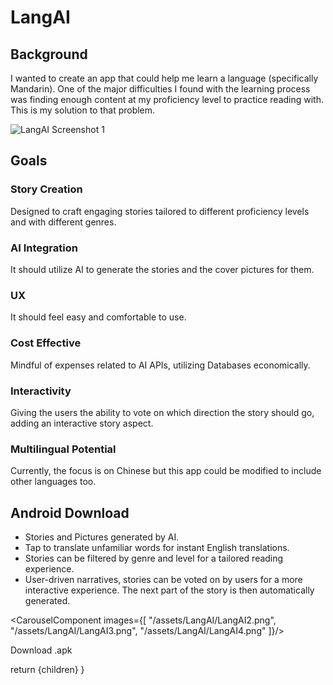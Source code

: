
# LangAI

## Background

I wanted to create an app that could help me learn a language (specifically Mandarin). One of the major difficulties I found with the learning process was finding enough content at my proficiency level to practice reading with. This is my solution to that problem.

![LangAI Screenshot 1](/assets/LangAI/LangAI1.5-present.png)

## Goals

### Story Creation

Designed to craft engaging stories tailored to different proficiency levels and with different genres.

### AI Integration

It should utilize AI to generate the stories and the cover pictures for them.

### UX

It should feel easy and comfortable to use.

### Cost Effective

Mindful of expenses related to AI APIs, utilizing Databases economically.

### Interactivity

Giving the users the ability to vote on which direction the story should go, adding an interactive story aspect.

### Multilingual Potential

Currently, the focus is on Chinese but this app could be modified to include other languages too.

## Android Download

-  Stories and Pictures generated by AI.
-  Tap to translate unfamiliar words for instant English translations.
-  Stories can be filtered by genre and level for a tailored reading experience.
-  User-driven narratives, stories can be voted on by users for a more interactive experience. The next part of the story is then automatically generated.

<CarouselComponent images={[
  "/assets/LangAI/LangAI2.png",
  "/assets/LangAI/LangAI3.png",
  "/assets/LangAI/LangAI4.png"
]}/>


<Link
  download
  target="_blank"
  rel="noopener noreferrer"
  aria-label="Download .APK file for Android."
  href='#'
>
  Download .apk
</Link>

  return <MdxLayout>
    {children}
  </MdxLayout>
}
